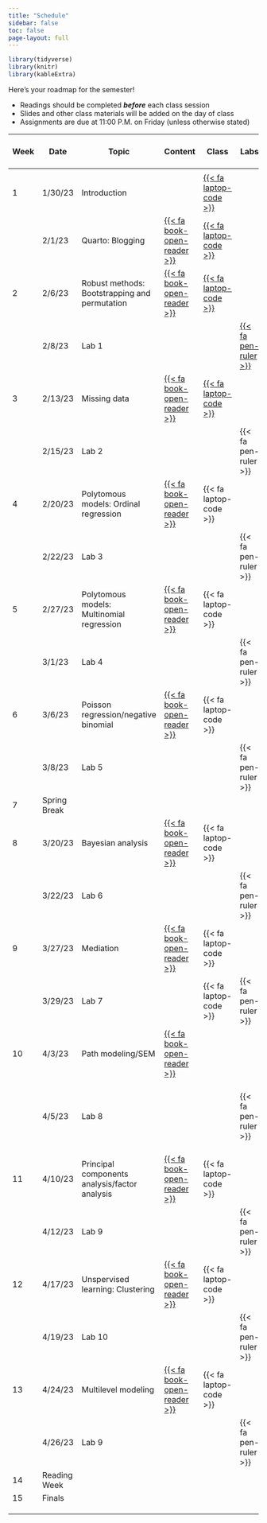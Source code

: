 ```yaml
---
title: "Schedule"
sidebar: false
toc: false
page-layout: full
---
```


```r
library(tidyverse)
library(knitr)
library(kableExtra)
```

::: schedule-page
Here's your roadmap for the semester!

<ul class="icon-list">

<li><i class="fas fa-book-reader"></i> Readings should be completed ***before*** each class session</li>

<li><i class="fas fa-tv"></i> Slides and other class materials will be added on the day of class</li>

<li><i class="fas fa pen-ruler"></i> Assignments are due at 11:00 P.M. on Friday (unless otherwise stated)</li>

</ul>
| Week  | Date         | Topic                                         | Content                                                      | Class                    | Labs                   | [{{<    fa   person >}}]                                       |
|-------|--------------|-----------------------------------------------|--------------------------------------------------------------|--------------------------|------------------------|----------------------------------------------------------------|
|       |              |                                               |                                                              |                          |                        |                                                                |
| 1     | 1/30/23      | Introduction                                  |                                                              | [{{< fa laptop-code   >}}](/slides/01-welcome/01-welcome-syllabus.html)                       |                          |                                                                |
|       | 2/1/23       | Quarto: Blogging                              |[{{<    fa   book-open-reader >}}](/schedule/01-week.qmd)    | [{{< fa laptop-code   >}}](/slides/Quarto/quarto.html) |                        | Jason                                                          |
| 2     | 2/6/23       | Robust methods: Bootstrapping and permutation | [{{<    fa   book-open-reader >}}](/schedule/02-week.qmd)    | [{{< fa laptop-code   >}}](/slides/03-Robust_Methods/02_Robust-Methods.html) |                        | Jason                                                          |
|       | 2/8/23       | Lab 1                                         |                                                              |                          | [{{< fa pen-ruler   >}}](/Labs/Lab1.qmd) |                                                                |
| 3     | 2/13/23      | Missing data                                  | [{{<    fa   book-open-reader >}}](/schedule/03-week.qmd)    | [{{< fa laptop-code   >}}](/slides/Missing_Data/missing_data_in_r.html) |                        | Sydney                                                         |
|       | 2/15/23      | Lab 2                                         |                                                              |                          | {{< fa pen-ruler   >}} |                                                                |
| 4     | 2/20/23      | Polytomous models: Ordinal regression         | [{{<    fa   book-open-reader >}}](/schedule/04-week.qmd)    | {{< fa laptop-code   >}} |                        | Nicole                                                         |
|       | 2/22/23      | Lab 3                                         |                                                              |                          | {{< fa pen-ruler   >}} |                                                                |
| 5     | 2/27/23      | Polytomous   models:  Multinomial regression  | [{{<    fa   book-open-reader >}}](/schedule/05-02-week.qmd) | {{< fa laptop-code   >}} |                        | Henna                                                          |
|       | 3/1/23       | Lab 4                                         |                                                              |                          | {{< fa pen-ruler   >}} |                                                                |
| 6     | 3/6/23       | Poisson regression/negative binomial          | [{{<    fa   book-open-reader >}}](/schedule/05-week.qmd)    | {{< fa laptop-code   >}} |                        | Sarah                                                          |
|       | 3/8/23       | Lab 5                                         |                                                              |                          | {{< fa pen-ruler   >}} |                                                                |
| 7     | Spring Break |                                               |                                                              |                          |                        |                                                                |
| 8     | 3/20/23      | Bayesian   analysis                           | [{{<    fa   book-open-reader >}}](/schedule/06-week.qmd)    | {{< fa laptop-code   >}} |                        | Cody                                                           |
|       | 3/22/23      | Lab 6                                         |                                                              |                          | {{< fa pen-ruler   >}} |                                                                |
| 9     | 3/27/23      | Mediation                                     | [{{<    fa   book-open-reader >}}](/schedule/08-week.qmd)    | {{< fa laptop-code   >}} |                        | Claire                                                         |
|       | 3/29/23      | Lab 7                                         |                                                              | {{< fa laptop-code >}}   | {{< fa pen-ruler   >}} |                                                                |
| 10    | 4/3/23       | Path modeling/SEM                             | [{{<    fa   book-open-reader >}}](/schedule/09-week.qmd)    |                          |                        | Jason                                                          |
|       | 4/5/23       | Lab 8                                         |                                                              |                          | {{< fa pen-ruler >}}   | Jason Tasukahara will Zoom in and talk about R package for SEM |
| 11    | 4/10/23      | Principal components analysis/factor analysis                   | [{{<    fa   book-open-reader >}}](/schedule/10-week.qmd)    | {{< fa laptop-code   >}} |                        | Branson                                                        |
|       | 4/12/23      | Lab 9                                         |                                                              |                          | {{< fa pen-ruler   >}} |                                                                |
| 12    | 4/17/23      | Unspervised learning: Clustering            | [{{<    fa   book-open-reader >}}](/schedule/11-week.qmd)    | {{< fa laptop-code   >}} |                        | Jamie                                                          |
|       | 4/19/23      | Lab 10                                        |                                                              |                          | {{< fa pen-ruler   >}} |                                                                |
| 13    | 4/24/23      | Multilevel   modeling                         | [{{<    fa   book-open-reader >}}](/schedule/12-week.qmd)    | {{< fa laptop-code   >}} |                        | Killian                                                        |
|       | 4/26/23      | Lab 9                                         |                                                              |                          | {{< fa pen-ruler   >}} |                                                                |
| 14    | Reading Week |                                               |                                                              |                          |                        |                                                                |
| 15    | Finals       |                                               |                                                              |                          |                        |                                                                |
|       |              |                                               |                                                              |                          |                        |                                                                |
|       |              |                                               |                                                              |                          |                        |                                                                |
|       |              |                                               |                                                              |                          |                        |                                                                |
:::
